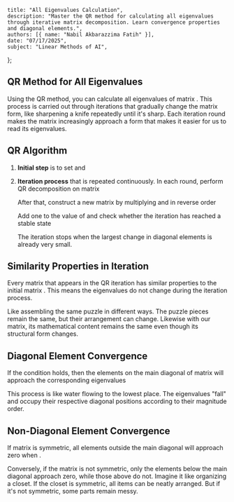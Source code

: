     title: "All Eigenvalues Calculation",
    description: "Master the QR method for calculating all eigenvalues through iterative matrix decomposition. Learn convergence properties and diagonal elements.",
    authors: [{ name: "Nabil Akbarazzima Fatih" }],
    date: "07/17/2025",
    subject: "Linear Methods of AI",
};

## QR Method for All Eigenvalues

Using the QR method, you can calculate all eigenvalues of matrix <InlineMath math="A" />. This process is carried out through iterations that gradually change the matrix form, like sharpening a knife repeatedly until it's sharp. Each iteration round makes the matrix increasingly approach a form that makes it easier for us to read its eigenvalues.

## QR Algorithm

1. **Initial step** is to set <InlineMath math="A_0 := A" /> and <InlineMath math="k := 0" />

2. **Iteration process** that is repeated continuously. In each round, perform QR decomposition on matrix <InlineMath math="A_k" />

   <MathContainer>
   <BlockMath math="Q_k \cdot R_k = A_k" />
   </MathContainer>

   After that, construct a new matrix by multiplying <InlineMath math="R_k" /> and <InlineMath math="Q_k" /> in reverse order

   <MathContainer>
   <BlockMath math="A_{k+1} := R_k \cdot Q_k" />
   </MathContainer>

   Add one to the value of <InlineMath math="k" /> and check whether the iteration has reached a stable state

   <MathContainer>
   <BlockMath math="\max_{j=1,\ldots,n} |(A_k)_{jj} - (A_{k-1})_{jj}| \leq \text{tolerance}" />
   </MathContainer>

   The iteration stops when the largest change in diagonal elements is already very small.

## Similarity Properties in Iteration

Every matrix <InlineMath math="A_k" /> that appears in the QR iteration has similar properties to the initial matrix <InlineMath math="A" />. This means the eigenvalues do not change during the iteration process.

Like assembling the same puzzle in different ways. The puzzle pieces remain the same, but their arrangement can change. Likewise with our matrix, its mathematical content remains the same even though its structural form changes.

## Diagonal Element Convergence

If the condition <InlineMath math="|\lambda_1| > |\lambda_2| > \cdots > |\lambda_n|" /> holds, then the elements on the main diagonal of matrix <InlineMath math="A_k" /> will approach the corresponding eigenvalues

<MathContainer>
<BlockMath math="\lim_{k \to \infty} (A_k)_{jj} = \lambda_j, \quad j = 1, 2, \ldots, n" />
</MathContainer>

This process is like water flowing to the lowest place. The eigenvalues "fall" and occupy their respective diagonal positions according to their magnitude order.

## Non-Diagonal Element Convergence

If matrix <InlineMath math="A" /> is symmetric, all elements outside the main diagonal will approach zero when <InlineMath math="k \to \infty" />.

Conversely, if the matrix is not symmetric, only the elements below the main diagonal approach zero, while those above do not. Imagine it like organizing a closet. If the closet is symmetric, all items can be neatly arranged. But if it's not symmetric, some parts remain messy.